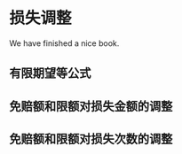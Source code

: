 # 损失调整 {#lossmodif}
We have finished a nice book.

## 有限期望等公式
## 免赔额和限额对损失金额的调整
## 免赔额和限额对损失次数的调整


